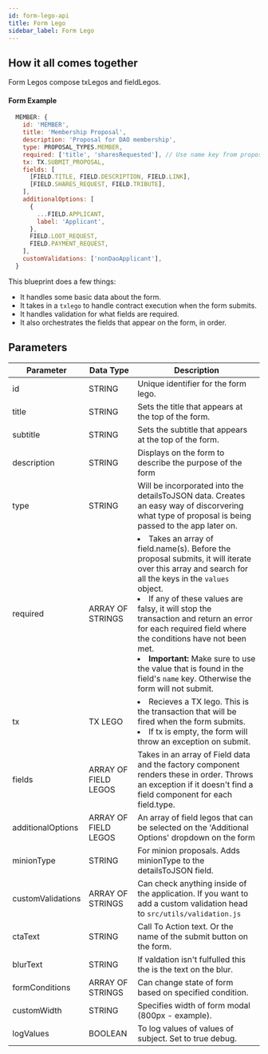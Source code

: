 ```yaml
---
id: form-lego-api
title: Form Lego
sidebar_label: Form Lego
---
```


## How it all comes together

Form Legos compose txLegos and fieldLegos.

#### Form Example

```js
  MEMBER: {
    id: 'MEMBER',
    title: 'Membership Proposal',
    description: 'Proposal for DAO membership',
    type: PROPOSAL_TYPES.MEMBER,
    required: ['title', 'sharesRequested'], // Use name key from proposal type object
    tx: TX.SUBMIT_PROPOSAL,
    fields: [
      [FIELD.TITLE, FIELD.DESCRIPTION, FIELD.LINK],
      [FIELD.SHARES_REQUEST, FIELD.TRIBUTE],
    ],
    additionalOptions: [
      {
        ...FIELD.APPLICANT,
        label: 'Applicant',
      },
      FIELD.LOOT_REQUEST,
      FIELD.PAYMENT_REQUEST,
    ],
    customValidations: ['nonDaoApplicant'],
  }
```

This blueprint does a few things:

- It handles some basic data about the form.
- It takes in a `txlego` to handle contract execution when the form submits.
- It handles validation for what fields are required.
- It also orchestrates the fields that appear on the form, in order.


## Parameters


| Parameter         | Data Type            | Description                                                                                                                                                                                                                                                                                                                                                                                                                                            |
| ----------------- | -------------------- | ------------------------------------------------------------------------------------------------------------------------------------------------------------------------------------------------------------------------------------------------------------------------------------------------------------------------------------------------------------------------------------------------------------------------------------------------------ |
| id                | STRING               | Unique identifier for the form lego.                                                                                                                                                                                                                                                                                                                                                                                                                   |
| title             | STRING               | Sets the title that appears at the top of the form.                                                                                                                                                                                                                                                                                                                                                                                                    |
| subtitle          | STRING               | Sets the subtitle that appears at the top of the form.                                                                                                                                                                                                                                                                                                                                                                                                 |
| description       | STRING               | Displays on the form to describe the purpose of the form                                                                                                                                                                                                                                                                                                                                                                                               |
| type              | STRING               | Will be incorporated into the detailsToJSON data. Creates an easy way of discorvering what type of proposal is being passed to the app later on.                                                                                                                                                                                                                                                                                                       |
| required          | ARRAY OF STRINGS     | <li>Takes an array of field.name(s). Before the proposal submits, it will iterate over this array and search for all the keys in the `values` object. </li><li>If any of these values are falsy, it will stop the transaction and return an error for each required field where the conditions have not been met.</li> <li>**Important:** Make sure to use the value that is found in the field's `name` key. Otherwise the form will not submit.</li> |
| tx                | TX LEGO              | <li>Recieves a TX lego. This is the transaction that will be fired when the form submits.</li><li>If tx is empty, the form will throw an exception on submit. </li>                                                                                                                                                                                                                                                                                    |
| fields            | ARRAY OF FIELD LEGOS | Takes in an array of Field data and the factory component renders these in order. Throws an exception if it doesn't find a field component for each field.type.                                                                                                                                                                                                                                                                                        |
| additionalOptions | ARRAY OF FIELD LEGOS | An array of field legos that can be selected on the 'Additional Options' dropdown on the form                                                                                                                                                                                                                                                                                                                                                              |
| minionType        | STRING               | For minion proposals. Adds minionType to the detailsToJSON field.                                                                                                                                                                                                                                                                                                                                                                                      |
| customValidations | ARRAY OF STRINGS     | Can check anything inside of the application. If you want to add a custom validation head to `src/utils/validation.js`                                                                                                                                                                                                                                                                                                                                 |
| ctaText           |  STRING                    | Call To Action text. Or the name of the submit button on the form.                                                                                                                                                                                                                                                                                                                                                                                     |
| blurText          | STRING                     | If valdation isn't fulfulled this the is the text on the blur.                                                                                                                                                                                                                                                                                                                                                                                         |
| formConditions    | ARRAY OF STRINGS     | Can change state of form based on specified condition.                                                                                                                                                                                                                                                                                                                                                                                                 |
| customWidth       | STRING               | Specifies width of form modal (800px - example).                                                                                                                                                                                                                                                                                                                                                                                                       |
| logValues         |  BOOLEAN                    |  To log values of values of subject. Set to true debug.                                                                                                                                                                                                                                                                                                                                                                                                                                                      |

                                                                                                                                                                                                                                                                                                                                                                         